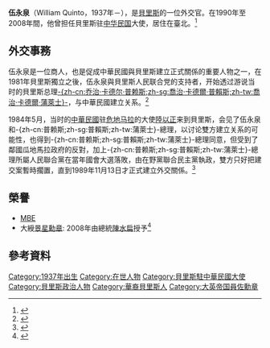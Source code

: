'''伍永泉'''（William Quinto，1937年－），是[[貝里斯|貝里斯]]的一位外交官。在1990年至2008年間，他曾担任貝里斯驻[[中华民国|中华民国]]大使，居住在臺北。<ref name="NPF">{{cite news|url=http://www.npf.org.tw/post/1/4283|title=送別伍永泉大使 憶當年建交經過|work=[[財團法人國家政策研究基金會|財團法人國家政策研究基金會]]|date=2008-05-26|accessdate=2012-04-22}}</ref>

==外交事務==
伍永泉是一位商人，也是促成中華民國與貝里斯建立正式關係的重要人物之一，在1981年貝里斯獨立之後，伍永泉與貝里斯人民联合党的支持者，开始透过{{link-en|赛义德·穆萨|Said Musa}}游说当时的貝里斯总理[[喬治·卡德爾·普賴斯|-{zh-cn:乔治·卡德尔·普赖斯;zh-sg:喬治·卡德爾·普賴斯;zh-tw:喬治·卡德爾·蒲萊士}-]]，与中華民國建立关系。<ref name="NPF">{{cite news|url=http://www.npf.org.tw/post/1/4283|title=送別伍永泉大使 憶當年建交經過|work=[[財團法人國家政策研究基金會|財團法人國家政策研究基金會]]|date=2008-05-26|accessdate=2012-04-22}}</ref>

1984年5月，当时的[[中華民國|中華民國]]驻[[危地马拉|危地马拉]]的大使[[陸以正|陸以正]]来到貝里斯，会见了伍永泉和-{zh-cn:普赖斯;zh-sg:普賴斯;zh-tw:蒲萊士}-總理，以讨论雙方建立关系的可能性，也得到-{zh-cn:普赖斯;zh-sg:普賴斯;zh-tw:蒲萊士}-總理同意，但受到了鄰國瓜地馬拉政府的反對，加上-{zh-cn:普赖斯;zh-sg:普賴斯;zh-tw:蒲萊士}-總理所屬人民聯合黨在當年國會大選落敗，由在野黨聯合民主黨執政，雙方只好把建交案暫時擱置，直到1989年11月13日才正式建立外交關係。<ref name="NPF">{{cite news|url=http://www.npf.org.tw/post/1/4283|title=送別伍永泉大使 憶當年建交經過|work=[[財團法人國家政策研究基金會|財團法人國家政策研究基金會]]|date=2008-05-26|accessdate=2012-04-22}}</ref>

==榮譽==
* [[MBE|MBE]]
* 大綬[[:景星勳章|景星勳章]]: 2008年由總統[[陳水扁|陳水扁]]授予<ref>{{cite news|url=https://www.president.gov.tw/Page/294/39350/|title=總統令華總二榮字第09700057691號|work=中華民國總統府公報|date=2008-05-16|accessdate=2012-04-22|archive-date=2021-09-06|archive-url=https://web.archive.org/web/20210906100353/https://www.president.gov.tw/Page/294/39350/|dead-url=no}}</ref>

==參考資料==
{{reflist}}

{{貝里斯駐華大使}}

{{DEFAULTSORT:Quinto, William}}
[[Category:1937年出生|Category:1937年出生]]
[[Category:在世人物|Category:在世人物]]
[[Category:貝里斯駐中華民國大使|Category:貝里斯駐中華民國大使]]
[[Category:貝里斯政治人物|Category:貝里斯政治人物]]
[[Category:華裔貝里斯人|Category:華裔貝里斯人]]
[[Category:大英帝国員佐勳章|Category:大英帝国員佐勳章]]